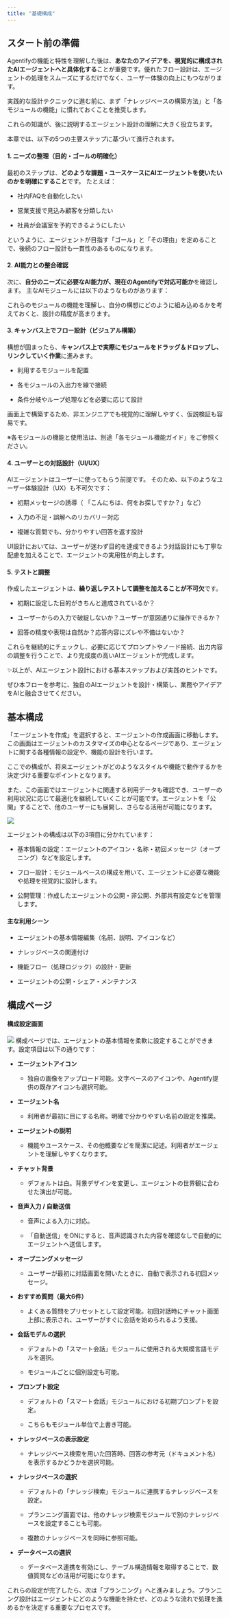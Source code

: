```yaml
---
title: "基礎構成"
---
```


## スタート前の準備

Agentifyの機能と特性を理解した後は、**あなたのアイデアを、視覚的に構成されたAIエージェントへと具体化する**ことが重要です。優れたフロー設計は、エージェントの処理をスムーズにするだけでなく、ユーザー体験の向上にもつながります。

実践的な設計テクニックに進む前に、まず「ナレッジベースの構築方法」と「各モジュールの機能」に慣れておくことを推奨します。

&#x20;これらの知識が、後に説明するエージェント設計の理解に大きく役立ちます。

本章では、以下の5つの主要ステップに基づいて進行されます。

#### 1. **ニーズの整理（目的・ゴールの明確化）**

最初のステップは、**どのような課題・ユースケースにAIエージェントを使いたいのかを明確にすること**です。
&#x20;たとえば：

* 社内FAQを自動化したい

* 営業支援で見込み顧客を分類したい

* 社員が会議室を予約できるようにしたい

というように、エージェントが目指す「ゴール」と「その理由」を定めることで、後続のフロー設計も一貫性のあるものになります。

#### 2. **AI能力との整合確認**

次に、**自分のニーズに必要なAI能力が、現在のAgentifyで対応可能か**を確認します。
&#x20;主なAIモジュールには以下のようなものがあります：

これらのモジュールの機能を理解し、自分の構想にどのように組み込めるかを考えておくと、設計の精度が高まります。

#### 3. **キャンバス上でフロー設計（ビジュアル構築）**

構想が固まったら、**キャンバス上で実際にモジュールをドラッグ＆ドロップし、リンクしていく作業**に進みます。

* 利用するモジュールを配置

* 各モジュールの入出力を線で接続

* 条件分岐やループ処理などを必要に応じて設計

&#x20;画面上で構築するため、非エンジニアでも視覚的に理解しやすく、仮説検証も容易です。

※各モジュールの機能と使用法は、別途「各モジュール機能ガイド」をご参照ください。

#### 4. **ユーザーとの対話設計（UI/UX）**

AIエージェントはユーザーに使ってもらう前提です。 そのため、以下のようなユーザー体験設計（UX）も不可欠です：

* 初期メッセージの誘導（ 「こんにちは、何をお探しですか？」など）

* 入力の不足・誤解へのリカバリー対応

* 複雑な質問でも、分かりやすい回答を返す設計

UI設計においては、ユーザーが迷わず目的を達成できるよう対話設計にも丁寧な配慮を加えることで、エージェントの実用性が向上します。

#### 5. **テストと調整**

作成したエージェントは、**繰り返しテストして調整を加えることが不可欠**です。

* 初期に設定した目的がきちんと達成されているか？

* ユーザーからの入力で破綻しないか？ユーザーが意図通りに操作できるか？

* 回答の精度や表現は自然か？応答内容にズレや不備はないか？

これらを継続的にチェックし、必要に応じてプロンプトやノード接続、出力内容の調整を行うことで、より完成度の高いAIエージェントが完成します。



✨以上が、AIエージェント設計における基本ステップおよび実践のヒントです。

&#x20;ぜひ本フローを参考に、独自のAIエージェントを設計・構築し、業務やアイデアをAIと融合させてください。



## 基本構成

「エージェントを作成」を選択すると、エージェントの作成画面に移動します。この画面はエージェントのカスタマイズの中心となるページであり、エージェントに関する各種情報の設定や、機能の設計を行います。

ここでの構成が、将来エージェントがどのようなスタイルや機能で動作するかを決定づける重要なポイントとなります。

また、この画面ではエージェントに関連する利用データも確認でき、ユーザーの利用状況に応じて最適化を継続していくことが可能です。エージェントを「公開」することで、他のユーザーにも展開し、さらなる活用が可能になります。

<img
  src="/images/09.png"
/>

エージェントの構成は以下の3項目に分かれています：

* 基本情報の設定：エージェントのアイコン・名称・初回メッセージ（オープニング）などを設定します。

* フロー設計：モジュールベースの構成を用いて、エージェントに必要な機能や処理を視覚的に設計します。

* 公開管理：作成したエージェントの公開・非公開、外部共有設定などを管理します。

#### **主な利用シーン**

* エージェントの基本情報編集（名前、説明、アイコンなど）

* ナレッジベースの関連付け

* 機能フロー（処理ロジック）の設計・更新

* エージェントの公開・シェア・メンテナンス

## **構成ページ**

#### **構成設定画面**

<img
  src="/images/10.png"
/>
構成ページでは、エージェントの基本情報を柔軟に設定することができます。設定項目は以下の通りです：

* **エージェントアイコン**

  * 独自の画像をアップロード可能。文字ベースのアイコンや、Agentify提供の既存アイコンも選択可能。

* **エージェント名**

  * 利用者が最初に目にする名称。明確で分かりやすい名前の設定を推奨。

* **エージェントの説明**

  * 機能やユースケース、その他概要などを簡潔に記述。利用者がエージェントを理解しやすくなります。

* **チャット背景**

  * デフォルトは白。背景デザインを変更し、エージェントの世界観に合わせた演出が可能。

* **音声入力 / 自動送信**

  * 音声による入力に対応。

  * 「自動送信」をONにすると、音声認識された内容を確認なしで自動的にエージェントへ送信します。

* **オープニングメッセージ**

  * ユーザーが最初に対話画面を開いたときに、自動で表示される初回メッセージ。

* **おすすめ質問（最大6件）**

  * よくある質問をプリセットとして設定可能。初回対話時にチャット画面上部に表示され、ユーザーがすぐに会話を始められるよう支援。

* **会話モデルの選択**

  * デフォルトの「スマート会話」モジュールに使用される大規模言語モデルを選択。

  * モジュールごとに個別設定も可能。

* **プロンプト設定**

  * デフォルトの「スマート会話」モジュールにおける初期プロンプトを設定。

  * こちらもモジュール単位で上書き可能。

* **ナレッジベースの表示設定**

  * ナレッジベース検索を用いた回答時、回答の参考元（ドキュメント名）を表示するかどうかを選択可能。

* **ナレッジベースの選択**

  * デフォルトの「ナレッジ検索」モジュールに連携するナレッジベースを設定。

  * プランニング画面では、他のナレッジ検索モジュールで別のナレッジベースを設定することも可能。

  * 複数のナレッジベースを同時に参照可能。

* **データベースの選択**

  * データベース連携を有効にし、テーブル構造情報を取得することで、数値質問などの活用が可能になります。



これらの設定が完了したら、次は「プランニング」へと進みましょう。プランニング設計はエージェントにどのような機能を持たせ、どのような流れで処理を進めるかを決定する重要なプロセスです。
